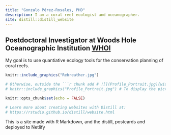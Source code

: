 ```yaml
---
title: "Gonzalo Pérez-Rosales, PHD"
description: I am a coral reef ecologist and oceanographer. 
site: distill::distill_website
---
```

##         Postdoctoral Investigator at Woods Hole Oceanographic Institution [WHOI](https://www.whoi.edu/)

My goal is to use quantiative ecology tools for the conservation planning of coral reefs.

```r
knitr::include_graphics("Rebreather.jpg")
```


```r

# Otherwise, outside the ```r chunk add # ![](Profile_Portrait.jpg){width=15}
# knitr::include_graphics("Profile_Portrait.jpg") # To display the picture remove the #

```



```r
knitr::opts_chunk$set(echo = FALSE)

# Learn more about creating websites with Distill at:
# https://rstudio.github.io/distill/website.html

```


<!-- author: -->
<!--   - name: Gonzalo Pérez-Rosales, Phd -->
<!--     url: https://gonzaloperezrosales.netlify.app/ -->
<!--     affiliation: CRIOBE -->
<!--     affiliation_url: http://www.criobe.pf/pro/personnel/doctorants/gonzalo-perez-rosales/ -->


This is a site made with R Markdown, and the distill, postcards and deployed to Netlify